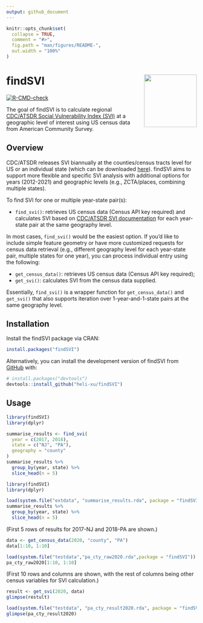 ```yaml
---
output: github_document
---
```


<!-- README.md is generated from README.Rmd. Please edit that file -->

```r
knitr::opts_chunk$set(
  collapse = TRUE,
  comment = "#>",
  fig.path = "man/figures/README-",
  out.width = "100%"
)
```

# findSVI <a href="https://heli-xu.github.io/findSVI/"><img src="man/figures/logo.png" align="right" height="139"/></a>

<!-- badges: start -->

[![R-CMD-check](https://github.com/heli-xu/findSVI/actions/workflows/R-CMD-check.yaml/badge.svg)](https://github.com/heli-xu/findSVI/actions/workflows/R-CMD-check.yaml)

<!-- badges: end -->

The goal of findSVI is to calculate regional [CDC/ATSDR Social Vulnerability Index (SVI)](https://www.atsdr.cdc.gov/placeandhealth/svi/index.html) at a geographic level of interest using US census data from American Community Survey.

## Overview

CDC/ATSDR releases SVI biannually at the counties/census tracts level for US or an individual state (which can be downloaded [here](https://www.atsdr.cdc.gov/placeandhealth/svi/data_documentation_download.html)). findSVI aims to support more flexible and specific SVI analysis with additional options for years (2012-2021) and geographic levels (e.g., ZCTA/places, combining multiple states).

To find SVI for one or multiple year-state pair(s):

-   `find_svi()`: retrieves US census data (Census API key required) and calculates SVI based on [CDC/ATSDR SVI documentation](https://www.atsdr.cdc.gov/placeandhealth/svi/data_documentation_download.html) for each year-state pair at the same geography level.

In most cases, `find_svi()` would be the easiest option. If you'd like to include simple feature geometry or have more customized requests for census data retrieval (e.g., different geography level for each year-state pair, multiple states for one year), you can process individual entry using the following:

-   `get_census_data()`: retrieves US census data (Census API key required);
-   `get_svi()`: calculates SVI from the census data supplied.

Essentially, `find_svi()` is a wrapper function for `get_census_data()` and `get_svi()` that also supports iteration over 1-year-and-1-state pairs at the same geography level.

## Installation

Install the findSVI package via CRAN:

```r
install.packages("findSVI")
```

Alternatively, you can install the development version of findSVI from [GitHub](https://github.com/) with:

``` r
# install.packages("devtools")
devtools::install_github("heli-xu/findSVI")
```

## Usage

```r
library(findSVI)
library(dplyr)

summarise_results <- find_svi(
  year = c(2017, 2018),
  state = c("NJ", "PA"),
  geography = "county"
)
summarise_results %>% 
  group_by(year, state) %>% 
  slice_head(n = 5)
```

```r
library(findSVI)
library(dplyr)

load(system.file("extdata", "summarise_results.rda", package = "findSVI"))
summarise_results %>% 
  group_by(year, state) %>% 
  slice_head(n = 5)
```

(First 5 rows of results for 2017-NJ and 2018-PA are shown.)

```r
data <- get_census_data(2020, "county", "PA")
data[1:10, 1:10]
```

```r
load(system.file("testdata","pa_cty_raw2020.rda",package = "findSVI"))
pa_cty_raw2020[1:10, 1:10]
```

(First 10 rows and columns are shown, with the rest of columns being other census variables for SVI calculation.)

```r
result <- get_svi(2020, data)
glimpse(restult)
```

```r
load(system.file("testdata", "pa_cty_result2020.rda", package = "findSVI"))
glimpse(pa_cty_result2020)
```
